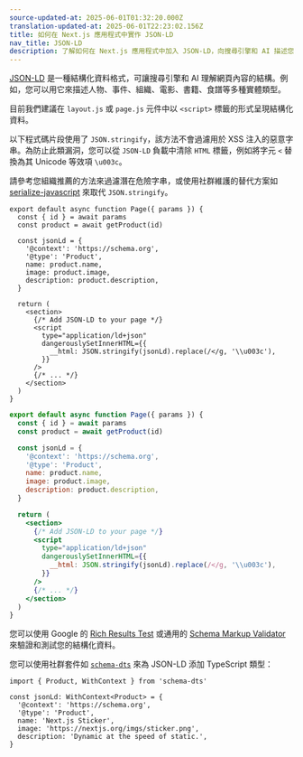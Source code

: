 ```yaml
---
source-updated-at: 2025-06-01T01:32:20.000Z
translation-updated-at: 2025-06-01T22:23:02.156Z
title: 如何在 Next.js 應用程式中實作 JSON-LD
nav_title: JSON-LD
description: 了解如何在 Next.js 應用程式中加入 JSON-LD，向搜尋引擎和 AI 描述您的內容。
---
```


[JSON-LD](https://json-ld.org/) 是一種結構化資料格式，可讓搜尋引擎和 AI 理解網頁內容的結構。例如，您可以用它來描述人物、事件、組織、電影、書籍、食譜等多種實體類型。

目前我們建議在 `layout.js` 或 `page.js` 元件中以 `<script>` 標籤的形式呈現結構化資料。

以下程式碼片段使用了 `JSON.stringify`，該方法不會過濾用於 XSS 注入的惡意字串。為防止此類漏洞，您可以從 `JSON-LD` 負載中清除 `HTML` 標籤，例如將字元 `<` 替換為其 Unicode 等效項 `\u003c`。

請參考您組織推薦的方法來過濾潛在危險字串，或使用社群維護的替代方案如 [serialize-javascript](https://www.npmjs.com/package/serialize-javascript) 來取代 `JSON.stringify`。

```tsx filename="app/products/[id]/page.tsx" switcher
export default async function Page({ params }) {
  const { id } = await params
  const product = await getProduct(id)

  const jsonLd = {
    '@context': 'https://schema.org',
    '@type': 'Product',
    name: product.name,
    image: product.image,
    description: product.description,
  }

  return (
    <section>
      {/* Add JSON-LD to your page */}
      <script
        type="application/ld+json"
        dangerouslySetInnerHTML={{
          __html: JSON.stringify(jsonLd).replace(/</g, '\\u003c'),
        }}
      />
      {/* ... */}
    </section>
  )
}
```

```jsx filename="app/products/[id]/page.js" switcher
export default async function Page({ params }) {
  const { id } = await params
  const product = await getProduct(id)

  const jsonLd = {
    '@context': 'https://schema.org',
    '@type': 'Product',
    name: product.name,
    image: product.image,
    description: product.description,
  }

  return (
    <section>
      {/* Add JSON-LD to your page */}
      <script
        type="application/ld+json"
        dangerouslySetInnerHTML={{
          __html: JSON.stringify(jsonLd).replace(/</g, '\\u003c'),
        }}
      />
      {/* ... */}
    </section>
  )
}
```

您可以使用 Google 的 [Rich Results Test](https://search.google.com/test/rich-results) 或通用的 [Schema Markup Validator](https://validator.schema.org/) 來驗證和測試您的結構化資料。

您可以使用社群套件如 [`schema-dts`](https://www.npmjs.com/package/schema-dts) 來為 JSON-LD 添加 TypeScript 類型：

```tsx
import { Product, WithContext } from 'schema-dts'

const jsonLd: WithContext<Product> = {
  '@context': 'https://schema.org',
  '@type': 'Product',
  name: 'Next.js Sticker',
  image: 'https://nextjs.org/imgs/sticker.png',
  description: 'Dynamic at the speed of static.',
}
```